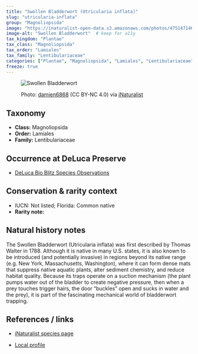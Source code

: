 ```yaml
---
title: "Swollen Bladderwort (Utricularia inflata)"
slug: "utricularia-inflata"
group: "Magnoliopsida"
image: "https://inaturalist-open-data.s3.amazonaws.com/photos/475147146/large.jpg"        # keep for thumbnails
image-alt: "Swollen Bladderwort"  # keep for a11y
tax_kingdom: "Plantae"
tax_class: "Magnoliopsida"
tax_order: "Lamiales"
tax_family: "Lentibulariaceae"
categories: ["Plantae", "Magnoliopsida", "Lamiales", "Lentibulariaceae"]   # these drive the chips + filtering
freeze: true
---
```


<figure class="species-figure">

<img src="https://inaturalist-open-data.s3.amazonaws.com/photos/475147146/large.jpg" alt="Swollen Bladderwort" class="species-photo"/>

<figcaption class="photo-credit">

Photo: <a href="https://www.inaturalist.org/people/damien6868">damien6868</a> (CC BY-NC 4.0) via <a href="https://www.inaturalist.org/observations/264602685">iNaturalist</a>

</figcaption>

</figure>

## Taxonomy

-   **Class:** Magnoliopsida
-   **Order:** Lamiales
-   **Family:** Lentibulariaceae

## Occurrence at DeLuca Preserve

-   [DeLuca Bio Blitz Species Observations](https://www.inaturalist.org/observations?project_id=191727&taxon_id=170086&place_id=any&verifiable=any)

## Conservation & rarity context

-   IUCN: Not listed; Florida: Common native
-   **Rarity note:** 

## Natural history notes

The Swollen Bladderwort (Utricularia inflata) was first described by Thomas Walter in 1788. Although it is native in many U.S. states, it is also known to be introduced (and potentially invasive) in regions beyond its native range (e.g. New York, Massachusetts, Washington), where it can form dense mats that suppress native aquatic plants, alter sediment chemistry, and reduce habitat quality. Because its traps operate on a suction mechanism (the plant pumps water out of the bladder to create negative pressure, then when a prey touches trigger hairs, the door “buckles” open and sucks in water and the prey), it is part of the fascinating mechanical world of bladderwort trapping.

## References / links

-   [iNaturalist species page](https://www.inaturalist.org/taxa/170086-Utricularia-inflata#taxonomy-tab)

-   [Local profile](https://fsus.ncbg.unc.edu/main.php?pg=show-taxon.php&plantname=Utricularia+inflata)
